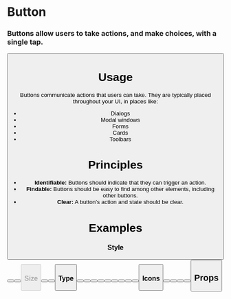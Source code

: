 
<Meta title="Atoms|Button" component={Button} />

# Button

### Buttons allow users to take actions, and make choices, with a single tap.

<Preview withToolbar>
  <Story name="Standard">
    <Button label="Standard Button" />
  </Story>
</Preview>

# Usage

Buttons communicate actions that users can take. They are typically placed throughout your UI, in places like:

- Dialogs
- Modal windows
- Forms
- Cards
- Toolbars

# Principles

- **Identifiable:**
  Buttons should indicate that they can trigger an action.
- **Findable:**
  Buttons should be easy to find among other elements, including other buttons.
- **Clear:**
  A button’s action and state should be clear.

# Examples

### Style

<Preview>
  <Story name="Style">
    <Grid columns="3">
      <Button label="Standard Button" />
      <Button label="Solid Button" solid />
      <Button label="Disabled Button" disabled/>
    </Grid>
  </Story>
</Preview>

### Size

<Preview>
  <Story name="Size">
    <Grid>
      <Button label="Small Button" size="small" count="2" />
      <Button label="Standard Button" count="2" icon="user"/>
      <Button icon="user" size="large" />
    </Grid>
  </Story>
</Preview>

### Type

<Preview>
  <Story name="Type">
    <Grid>
      <Button label="Standard Button" />
      <Button label="Secondary Button" type="secondary" />
      <Button label="Info Button" type="info" />
      <Button label="Success Button" type="success" />
      <Button label="Warning Button" type="warning" />
      <Button label="Alert Button" type="alert" />
      <Button label="Solid Info" type="info" solid />
      <Button label="Solid Success" type="success" solid />
      <Button label="Solid Warning" type="warning" solid />
      <Button label="Solid Alert" type="alert" solid />
    </Grid>
  </Story>
</Preview>

### Icons

<Preview>
  <Story name="Icons">
    <Grid>
      <Button label="Profile" icon="user" />
      <Button label="Expand" icon="down" />
      <Button label="Bookmark" icon="bookmark" />
      <Button label="Add" icon="plus" />
      <Button label="Print" icon="print" />
    </Grid>
  </Story>
</Preview>

<!-- ### Knobs
Experiment with this story using the Knobs addon in Canvas mode.
<Story name="Knobs" parameters={{ decorators: [Padding, withKnobs] }}>
  <Button
    label={text("label", "Knobs", "Button")}
    type={select("type", ["standard", "solid", "inline", "underlined"], "standard", "Button")}
    color={select("color", ["primary", "secondary", "info", "success", "warning", "alert"], "primary", "Button")}
    size={select("size", ["small", "standard", "large"], "standard", "Button")}
    icon={select("icon", ["none", "user", "down", "bookmark", "plus", "print"], "none", "Button")}
    fullWidth={boolean("full width", false, "Button")}
    disabled={boolean("disabled", false, "Button")}
  />
</Story> -->

<!-- ### Actions
Actions can be used to display data received by event handlers.  Try it using the Actions addon in Canvas mode.
<Story name="Actions" parameters={{ decorators: [Padding] }}>
  <Button label="Click Me!" onClick={action("onClick")} />
</Story> -->

<!-- Link a story to a component `ID` here without a code preview
<Story id="atoms-checkbox--checkbox-states" /> -->
<!-- And here with a preview
<Preview>
  <Story id="atoms-checkbox--checkbox-states" />
</Preview> -->

## Props

<Props of={Button} />
